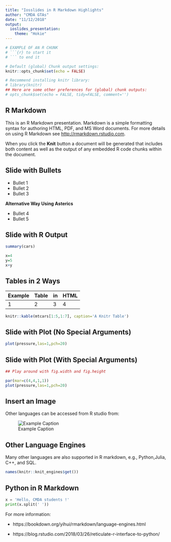 ```yaml
---
title: "Iosslides in R Markdown Highlights"
author: "CMDA GTAs"
date: "11/12/2018"
output: 
  ioslides_presentation:
    theme: "Hokie"
---
```


```r
# EXAMPLE OF AN R CHUNK
# ```{r} to start it
# ``` to end it

# Default (global) Chunk output settings:
knitr::opts_chunk$set(echo = FALSE)

# Recommend installing knitr library:
# library(knitr)
## Here are some other preferences for (global) chunk outputs:
# opts_chunk$set(echo = FALSE, tidy=FALSE, comment='')
```

## R Markdown
This is an R Markdown presentation. Markdown is a simple formatting syntax for authoring HTML, PDF, and MS Word documents. For more details on using R Markdown see <http://rmarkdown.rstudio.com>.

When you click the **Knit** button a document will be generated that includes both content as well as the output of any embedded R code chunks within the document.

## Slide with Bullets
<!-- Two ways of making bulleted lists -->

- Bullet 1
- Bullet 2
- Bullet 3

**Alternative Way Using Asterics**

* Bullet 4
* Bullet 5

## Slide with R Output

<!-- SOME R CHUNK OPTIONS:
#-------------------------------------------------------------------
Include=FALSE means runs R code without displaying code
Echo=FALSE means no R code will be displayed (only output)
Eval=FALSE means R code will not be run
Results='hide' means R code runs but results will not be displayed
-->

```r
summary(cars)

x=4
y=5
x+y
```


## Tables in 2 Ways

Example | Table | in | HTML
--------|-------|----|------
1 | 2  | 3 | 4

```r
knitr::kable(mtcars[1:5,1:7], caption='A Knitr Table')
```

## Slide with Plot (No Special Arguments)

```r
plot(pressure,las=1,pch=20)
```

## Slide with Plot (With Special Arguments)

```r
## Play around with fig.width and fig.height

par(mar=c(4,4,1,1))
plot(pressure,las=1,pch=20)
```


## Insert an Image

Other languages can be accessed from R studio from:

![Example Caption](~/Desktop/python.png)


## Other Language Engines

Many other languages are also supported in R markdown, e.g., Python,Julia, C++, and SQL.

\footnotesize
```r
names(knitr::knit_engines$get())
```

## Python in R Markdown

<!-- 
For Python Chunks:
knitr::opts_chunk$set(python.reticulate = FALSE)

Put this in the setup chunk for cleaner output!
-->

```python
x = 'Hello, CMDA students !'
print(x.split(' '))
```

For more information:

* https://bookdown.org/yihui/rmarkdown/language-engines.html

* https://blog.rstudio.com/2018/03/26/reticulate-r-interface-to-python/

